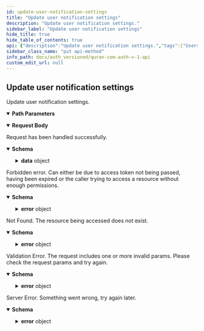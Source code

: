 ```yaml
---
id: update-user-notification-settings
title: "Update user notification settings"
description: "Update user notification settings."
sidebar_label: "Update user notification settings"
hide_title: true
hide_table_of_contents: true
api: {"description":"Update user notification settings.","tags":["Users"],"parameters":[{"in":"path","name":"settingId","schema":{"type":"string","description":"The id of the notification settings to be updated.","example":2159},"required":true,"description":"The id of the notification settings to be updated."}],"requestBody":{"content":{"application/json":{"schema":{"type":"object","properties":{"emailsDisabled":{"type":"boolean","description":"Disable Email Notifications","example":false},"followNotification":{"type":"boolean","description":"User receives an email when someone follows the user","example":false},"followedUserAddedPostNotification":{"type":"boolean","description":"User receives an email when someone the user follows adds a new post.","example":false},"postCommentedNotification":{"type":"boolean","description":"Receive email when someone comments on the user's post.","example":false},"postLikedNotification":{"type":"boolean","description":"Receive email when someone likes the user's post.","example":false},"mentionNotification":{"type":"boolean","description":"User receives an email when someone mentions the user in a post or comment.","example":false},"addedPostInGroupNotification":{"type":"boolean","description":"User receives an email when someone in a group the user is in creates a new post.","example":false},"followPushNotification":{"type":"boolean","description":"User receives a notification when someone follows the user.","example":false},"followedUserAddedPostPushNotification":{"type":"boolean","description":"User receives a notification when someone that the user follows adds a new post.","example":false},"postCommentedPushNotification":{"type":"boolean","description":"User receives a notification when someone comments on the user's post.","example":false},"postLikedPushNotification":{"type":"boolean","description":"User receives a notification when someone likes the user's post.","example":false},"mentionPushNotification":{"type":"boolean","description":"User receives a notification when someone mentions the user in a post or comment.","example":false},"addedPostInGroupPushNotification":{"type":"boolean","description":"User receives a notification when someone in a group the user is in creates a new post.","example":false}},"additionalProperties":false,"title":"NotificationSettings"}}}},"responses":{"200":{"description":"Request has been handled successfully.","content":{"application/json":{"schema":{"type":"object","properties":{"success":{"type":"boolean","example":true},"data":{"type":"object","properties":{"message":{"enum":["Notification settings have been updated successfully"]}},"additionalProperties":false}},"additionalProperties":false}}}},"403":{"description":"Forbidden error. Can either be due to access token not being passed, having been expired or the caller trying to access a resource without enough permissions.","content":{"application/json":{"schema":{"type":"object","properties":{"success":{"type":"boolean","example":false},"error":{"type":"object","properties":{"code":{"type":"string","example":"ForbiddenError"},"message":{"type":"string","example":"Token expired"}}}},"additionalProperties":false}}}},"404":{"description":"Not Found. The resource being accessed does not exist.","content":{"application/json":{"schema":{"type":"object","properties":{"success":{"type":"boolean","example":false},"error":{"type":"object","properties":{"code":{"type":"string","example":"NotFoundError"},"message":{"type":"string","example":"The resource you're looking for does not exist"}}}},"additionalProperties":false}}}},"422":{"description":"Validation Error. The request includes one or more invalid params. Please check the request params and try again.","content":{"application/json":{"schema":{"type":"object","properties":{"success":{"type":"boolean","example":false},"error":{"type":"object","properties":{"code":{"type":"string","example":"ValidationError"},"message":{"type":"string","example":"`id` is required"}}}},"additionalProperties":false}}}},"500":{"description":"Server Error. Something went wrong, try again later.","content":{"application/json":{"schema":{"type":"object","properties":{"success":{"type":"boolean","example":false},"error":{"type":"object","properties":{"code":{"type":"string","example":"ServerError"},"message":{"type":"string","example":"Something went wrong"}}}},"additionalProperties":false}}}}},"method":"put","path":"/v1/users/notifications/{settingId}","servers":[{"url":"https://auth.quran.com","description":"Production Server"}],"security":[{"ApiKeyAuth":[]}],"securitySchemes":{"ApiKeyAuth":{"type":"apiKey","in":"header","name":"o_t_h"},"bearer":{"scheme":"bearer","type":"http"}},"jsonRequestBodyExample":{"emailsDisabled":false,"followNotification":false,"followedUserAddedPostNotification":false,"postCommentedNotification":false,"postLikedNotification":false,"mentionNotification":false,"addedPostInGroupNotification":false,"followPushNotification":false,"followedUserAddedPostPushNotification":false,"postCommentedPushNotification":false,"postLikedPushNotification":false,"mentionPushNotification":false,"addedPostInGroupPushNotification":false},"info":{"title":"Quran.com Auth V1 API","version":"1.0.0","description":"Quran.com Auth V1 APIs allow your app to authenticate and interact with Quran Foundation's users' resources. \n\n See it in action https://share.descript.com/view/rBczFqlYZQz \n\n ## Pagination \n\n We are using cursor based pagination. The pagination query params consist of `first`,`after`, `before` and `last`. \n\n Example \n - `first: 10` will give you first 10 items \n - `first: 10, after: xyz` will give you first 10 items after the item with id `xyz` \n - `last: 10` will give you the last 10 items \n - `last: 10, before: xyz` will give you the last 10 items before the item with id `xyz` \n\n The only possible combinations are `first + after` or `last + before`. They should not be used together"},"postman":{"name":"Update user notification settings","description":{"content":"Update user notification settings.","type":"text/plain"},"url":{"path":["v1","users","notifications",":settingId"],"host":["{{baseUrl}}"],"query":[],"variable":[{"disabled":false,"description":{"content":"(Required) The id of the notification settings to be updated.","type":"text/plain"},"type":"any","value":"","key":"settingId"}]},"header":[{"key":"Content-Type","value":"application/json"},{"key":"Accept","value":"application/json"}],"method":"PUT","body":{"mode":"raw","raw":"\"\"","options":{"raw":{"language":"json"}}}}}
sidebar_class_name: "put api-method"
info_path: docs/auth_versioned/quran-com-auth-v-1-api
custom_edit_url: null
---
```



## Update user notification settings



Update user notification settings.

<details style={{"marginBottom":"1rem"}} data-collapsed={false} open={true}><summary style={{}}><strong>Path Parameters</strong></summary><div><ul><ParamsItem className={"paramsItem"} param={{"in":"path","name":"settingId","schema":{"type":"string","description":"The id of the notification settings to be updated.","example":2159},"required":true,"description":"The id of the notification settings to be updated."}}></ParamsItem></ul></div></details><MimeTabs><TabItem label={"application/json"} value={"application/json-schema"}><details style={{}} data-collapsed={false} open={true}><summary style={{"textAlign":"left"}}><strong>Request Body</strong></summary><div style={{"textAlign":"left","marginLeft":"1rem"}}></div><ul style={{"marginLeft":"1rem"}}><SchemaItem collapsible={false} name={"emailsDisabled"} required={false} schemaName={"boolean"} qualifierMessage={undefined} schema={{"type":"boolean","description":"Disable Email Notifications","example":false}}></SchemaItem><SchemaItem collapsible={false} name={"followNotification"} required={false} schemaName={"boolean"} qualifierMessage={undefined} schema={{"type":"boolean","description":"User receives an email when someone follows the user","example":false}}></SchemaItem><SchemaItem collapsible={false} name={"followedUserAddedPostNotification"} required={false} schemaName={"boolean"} qualifierMessage={undefined} schema={{"type":"boolean","description":"User receives an email when someone the user follows adds a new post.","example":false}}></SchemaItem><SchemaItem collapsible={false} name={"postCommentedNotification"} required={false} schemaName={"boolean"} qualifierMessage={undefined} schema={{"type":"boolean","description":"Receive email when someone comments on the user's post.","example":false}}></SchemaItem><SchemaItem collapsible={false} name={"postLikedNotification"} required={false} schemaName={"boolean"} qualifierMessage={undefined} schema={{"type":"boolean","description":"Receive email when someone likes the user's post.","example":false}}></SchemaItem><SchemaItem collapsible={false} name={"mentionNotification"} required={false} schemaName={"boolean"} qualifierMessage={undefined} schema={{"type":"boolean","description":"User receives an email when someone mentions the user in a post or comment.","example":false}}></SchemaItem><SchemaItem collapsible={false} name={"addedPostInGroupNotification"} required={false} schemaName={"boolean"} qualifierMessage={undefined} schema={{"type":"boolean","description":"User receives an email when someone in a group the user is in creates a new post.","example":false}}></SchemaItem><SchemaItem collapsible={false} name={"followPushNotification"} required={false} schemaName={"boolean"} qualifierMessage={undefined} schema={{"type":"boolean","description":"User receives a notification when someone follows the user.","example":false}}></SchemaItem><SchemaItem collapsible={false} name={"followedUserAddedPostPushNotification"} required={false} schemaName={"boolean"} qualifierMessage={undefined} schema={{"type":"boolean","description":"User receives a notification when someone that the user follows adds a new post.","example":false}}></SchemaItem><SchemaItem collapsible={false} name={"postCommentedPushNotification"} required={false} schemaName={"boolean"} qualifierMessage={undefined} schema={{"type":"boolean","description":"User receives a notification when someone comments on the user's post.","example":false}}></SchemaItem><SchemaItem collapsible={false} name={"postLikedPushNotification"} required={false} schemaName={"boolean"} qualifierMessage={undefined} schema={{"type":"boolean","description":"User receives a notification when someone likes the user's post.","example":false}}></SchemaItem><SchemaItem collapsible={false} name={"mentionPushNotification"} required={false} schemaName={"boolean"} qualifierMessage={undefined} schema={{"type":"boolean","description":"User receives a notification when someone mentions the user in a post or comment.","example":false}}></SchemaItem><SchemaItem collapsible={false} name={"addedPostInGroupPushNotification"} required={false} schemaName={"boolean"} qualifierMessage={undefined} schema={{"type":"boolean","description":"User receives a notification when someone in a group the user is in creates a new post.","example":false}}></SchemaItem></ul></details></TabItem></MimeTabs><div><ApiTabs><TabItem label={"200"} value={"200"}><div>

Request has been handled successfully.

</div><div><MimeTabs schemaType={"response"}><TabItem label={"application/json"} value={"application/json"}><SchemaTabs><TabItem label={"Schema"} value={"Schema"}><details style={{}} data-collapsed={false} open={true}><summary style={{"textAlign":"left"}}><strong>Schema</strong></summary><div style={{"textAlign":"left","marginLeft":"1rem"}}></div><ul style={{"marginLeft":"1rem"}}><SchemaItem collapsible={false} name={"success"} required={false} schemaName={"boolean"} qualifierMessage={undefined} schema={{"type":"boolean","example":true}}></SchemaItem><SchemaItem collapsible={true} className={"schemaItem"}><details style={{}}><summary style={{}}><strong>data</strong><span style={{"opacity":"0.6"}}> object</span></summary><div style={{"marginLeft":"1rem"}}><SchemaItem collapsible={false} name={"message"} required={false} schemaName={""} qualifierMessage={"**Possible values:** [`Notification settings have been updated successfully`]"} schema={{"enum":["Notification settings have been updated successfully"]}}></SchemaItem></div></details></SchemaItem></ul></details></TabItem><TabItem label={"Example (from schema)"} value={"Example (from schema)"}><ResponseSamples responseExample={"{\n  \"success\": true,\n  \"data\": {}\n}"} language={"json"}></ResponseSamples></TabItem></SchemaTabs></TabItem></MimeTabs></div></TabItem><TabItem label={"403"} value={"403"}><div>

Forbidden error. Can either be due to access token not being passed, having been expired or the caller trying to access a resource without enough permissions.

</div><div><MimeTabs schemaType={"response"}><TabItem label={"application/json"} value={"application/json"}><SchemaTabs><TabItem label={"Schema"} value={"Schema"}><details style={{}} data-collapsed={false} open={true}><summary style={{"textAlign":"left"}}><strong>Schema</strong></summary><div style={{"textAlign":"left","marginLeft":"1rem"}}></div><ul style={{"marginLeft":"1rem"}}><SchemaItem collapsible={false} name={"success"} required={false} schemaName={"boolean"} qualifierMessage={undefined} schema={{"type":"boolean","example":false}}></SchemaItem><SchemaItem collapsible={true} className={"schemaItem"}><details style={{}}><summary style={{}}><strong>error</strong><span style={{"opacity":"0.6"}}> object</span></summary><div style={{"marginLeft":"1rem"}}><SchemaItem collapsible={false} name={"code"} required={false} schemaName={"string"} qualifierMessage={undefined} schema={{"type":"string","example":"ForbiddenError"}}></SchemaItem><SchemaItem collapsible={false} name={"message"} required={false} schemaName={"string"} qualifierMessage={undefined} schema={{"type":"string","example":"Token expired"}}></SchemaItem></div></details></SchemaItem></ul></details></TabItem><TabItem label={"Example (from schema)"} value={"Example (from schema)"}><ResponseSamples responseExample={"{\n  \"success\": false,\n  \"error\": {\n    \"code\": \"ForbiddenError\",\n    \"message\": \"Token expired\"\n  }\n}"} language={"json"}></ResponseSamples></TabItem></SchemaTabs></TabItem></MimeTabs></div></TabItem><TabItem label={"404"} value={"404"}><div>

Not Found. The resource being accessed does not exist.

</div><div><MimeTabs schemaType={"response"}><TabItem label={"application/json"} value={"application/json"}><SchemaTabs><TabItem label={"Schema"} value={"Schema"}><details style={{}} data-collapsed={false} open={true}><summary style={{"textAlign":"left"}}><strong>Schema</strong></summary><div style={{"textAlign":"left","marginLeft":"1rem"}}></div><ul style={{"marginLeft":"1rem"}}><SchemaItem collapsible={false} name={"success"} required={false} schemaName={"boolean"} qualifierMessage={undefined} schema={{"type":"boolean","example":false}}></SchemaItem><SchemaItem collapsible={true} className={"schemaItem"}><details style={{}}><summary style={{}}><strong>error</strong><span style={{"opacity":"0.6"}}> object</span></summary><div style={{"marginLeft":"1rem"}}><SchemaItem collapsible={false} name={"code"} required={false} schemaName={"string"} qualifierMessage={undefined} schema={{"type":"string","example":"NotFoundError"}}></SchemaItem><SchemaItem collapsible={false} name={"message"} required={false} schemaName={"string"} qualifierMessage={undefined} schema={{"type":"string","example":"The resource you're looking for does not exist"}}></SchemaItem></div></details></SchemaItem></ul></details></TabItem><TabItem label={"Example (from schema)"} value={"Example (from schema)"}><ResponseSamples responseExample={"{\n  \"success\": false,\n  \"error\": {\n    \"code\": \"NotFoundError\",\n    \"message\": \"The resource you're looking for does not exist\"\n  }\n}"} language={"json"}></ResponseSamples></TabItem></SchemaTabs></TabItem></MimeTabs></div></TabItem><TabItem label={"422"} value={"422"}><div>

Validation Error. The request includes one or more invalid params. Please check the request params and try again.

</div><div><MimeTabs schemaType={"response"}><TabItem label={"application/json"} value={"application/json"}><SchemaTabs><TabItem label={"Schema"} value={"Schema"}><details style={{}} data-collapsed={false} open={true}><summary style={{"textAlign":"left"}}><strong>Schema</strong></summary><div style={{"textAlign":"left","marginLeft":"1rem"}}></div><ul style={{"marginLeft":"1rem"}}><SchemaItem collapsible={false} name={"success"} required={false} schemaName={"boolean"} qualifierMessage={undefined} schema={{"type":"boolean","example":false}}></SchemaItem><SchemaItem collapsible={true} className={"schemaItem"}><details style={{}}><summary style={{}}><strong>error</strong><span style={{"opacity":"0.6"}}> object</span></summary><div style={{"marginLeft":"1rem"}}><SchemaItem collapsible={false} name={"code"} required={false} schemaName={"string"} qualifierMessage={undefined} schema={{"type":"string","example":"ValidationError"}}></SchemaItem><SchemaItem collapsible={false} name={"message"} required={false} schemaName={"string"} qualifierMessage={undefined} schema={{"type":"string","example":"`id` is required"}}></SchemaItem></div></details></SchemaItem></ul></details></TabItem><TabItem label={"Example (from schema)"} value={"Example (from schema)"}><ResponseSamples responseExample={"{\n  \"success\": false,\n  \"error\": {\n    \"code\": \"ValidationError\",\n    \"message\": \"`id` is required\"\n  }\n}"} language={"json"}></ResponseSamples></TabItem></SchemaTabs></TabItem></MimeTabs></div></TabItem><TabItem label={"500"} value={"500"}><div>

Server Error. Something went wrong, try again later.

</div><div><MimeTabs schemaType={"response"}><TabItem label={"application/json"} value={"application/json"}><SchemaTabs><TabItem label={"Schema"} value={"Schema"}><details style={{}} data-collapsed={false} open={true}><summary style={{"textAlign":"left"}}><strong>Schema</strong></summary><div style={{"textAlign":"left","marginLeft":"1rem"}}></div><ul style={{"marginLeft":"1rem"}}><SchemaItem collapsible={false} name={"success"} required={false} schemaName={"boolean"} qualifierMessage={undefined} schema={{"type":"boolean","example":false}}></SchemaItem><SchemaItem collapsible={true} className={"schemaItem"}><details style={{}}><summary style={{}}><strong>error</strong><span style={{"opacity":"0.6"}}> object</span></summary><div style={{"marginLeft":"1rem"}}><SchemaItem collapsible={false} name={"code"} required={false} schemaName={"string"} qualifierMessage={undefined} schema={{"type":"string","example":"ServerError"}}></SchemaItem><SchemaItem collapsible={false} name={"message"} required={false} schemaName={"string"} qualifierMessage={undefined} schema={{"type":"string","example":"Something went wrong"}}></SchemaItem></div></details></SchemaItem></ul></details></TabItem><TabItem label={"Example (from schema)"} value={"Example (from schema)"}><ResponseSamples responseExample={"{\n  \"success\": false,\n  \"error\": {\n    \"code\": \"ServerError\",\n    \"message\": \"Something went wrong\"\n  }\n}"} language={"json"}></ResponseSamples></TabItem></SchemaTabs></TabItem></MimeTabs></div></TabItem></ApiTabs></div>
      